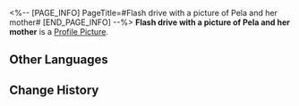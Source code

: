 <%-- [PAGE_INFO]
PageTitle=#Flash drive with a picture of Pela and her mother#
[END_PAGE_INFO] --%>
{{Item Infobox
|id          = 140210
|image       = Item Flash drive with a picture of Pela and her mother.png
|type        = Mission Item
|invCategory = Missions
|rarity      = 3
|effect      = 
|description = A digital data storage component that has been frozen for more than a decade. It looks very primitive.<br />A young girl is being held by someone in the picture, but that someone's face is no longer distinguishable.
}}
{{Description|''"Did you hear about that outstanding outdoors explorer who died 16 years ago? The best explorer out of all Belobog..."''}}
'''Flash drive with a picture of Pela and her mother''' is a [[Profile Picture]].

==Other Languages==
{{Other Languages
|en   = Flash drive with a picture of Pela and her mother
|zhs  = 贴有佩拉与母亲合照的软盘
|zht  = 貼有佩拉與母親合照的軟碟
|ja   = ペラと母親の写真が貼られたフロッピーディスク
|ko   = 페라와 어머니가 함께 찍은 사진이 붙어 있는 디스켓
|es   = Disquete con la foto de Pela y su madre
|fr   = Disquette avec une photo de Pela et sa mère
|ru   = Дискета с фотографией Пелы и её матери
|th   = แผ่นดิสก์ที่แปะรูปของ Pela และแม่ของเธอ
|vi   = Chiếc Đĩa Dán Hình Pela Chụp Cùng Mẹ
|de   = Speicherstick mit einem Bild von Pela und ihrer Mutter
|id   = Disket dengan Foto Pela dan Ibunya
|pt   = Componente com uma Foto de Pela e Sua Mãe
}}

==Change History==
{{Change History|1.3}}